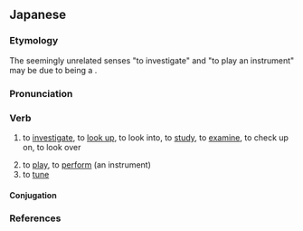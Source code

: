 ==Japanese==
{{ja-kanjitab|しら|yomi=k}}

===Etymology===
The seemingly unrelated senses "to investigate" and "to play an instrument" may be due to being a {{semantic loan|ja|ltc|-|nocap=1}} {{ltc-l|調|id=3}}.

===Pronunciation===
{{ja-pron|しらべる|acc=3|acc_ref=DJR}}
{{ja-ojad}}

===Verb===
{{ja-verb|しらべる|tr=trans|type=2}}
# to [[investigate]], to [[look up]], to look into, to [[study]], to [[examine]], to check up on, to look over
#: {{ja-usex|[[インターネット]]で'''調べる'''|インターネット で '''しらべる'''|to '''investigate''' using the internet}}
#: {{ja-usex|犯%人を'''調べる'''|はん%にん を '''しらべる'''|to '''inquest''' the criminal}}
#: {{ja-usex|辞%書で'''調べる'''|じ%しょ で '''しらべる'''|to '''look up''' in a dictionary}}
# to [[play]], to [[perform]] (an instrument)
# to [[tune]]

====Conjugation====
{{ja-ichi|しらべ}}

===References===
<references/>